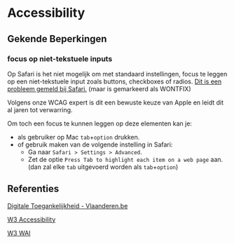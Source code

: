 
<Meta title="Richtlijnen/Accessibility/Accessibility"/>

# Accessibility

## Gekende Beperkingen

### focus op niet-tekstuele inputs

Op Safari is het niet mogelijk om met standaard instellingen, focus te leggen op een niet-tekstuele input zoals buttons, checkboxes of radios. [Dit is een probleem gemeld bij Safari.](https://bugs.webkit.org/show_bug.cgi?id=22261) (maar is gemarkeerd als WONTFIX)

Volgens onze WCAG expert is dit een bewuste keuze van Apple en leidt dit al jaren tot verwarring.

Om toch een focus te kunnen leggen op deze elementen kan je:
- als gebruiker op Mac `tab`+`option` drukken.
- of gebruik maken van de volgende instelling in Safari:
    - Ga naar `Safari > Settings > Advanced`.
    - Zet de optie `Press Tab to highlight each item on a web page` aan. (dan zal elke `tab` uitgevoerd worden als `tab`+`option`)

## Referenties

[Digitale Toegankelijkheid - Vlaanderen.be](https://www.vlaanderen.be/inter/toolbox-toegankelijke-steden-en-gemeenten/algemeen-bestuur-dienstverlening-en-communicatie/digitale-toegankelijkheid)

[W3 Accessibility](https://www.w3.org/TR/WCAG21/#:~:text=Web%20Content%20Accessibility%20Guidelines%20(WCAG)%202.1%20defines%20how%20to%20make,%2C%20learning%2C%20and%20neurological%20disabilities)

[W3 WAI](https://www.w3.org/WAI/)
